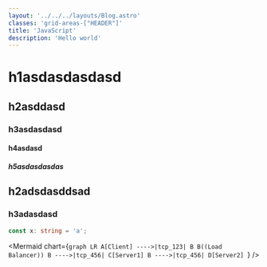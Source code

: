 ```yaml
---
layout: '../../../layouts/Blog.astro'
classes: 'grid-areas-["HEADER"]'
title: 'JavaScript'
description: 'Hello world'
---
```



# h1asdasdasdasd

## h2asddasd

### h3asdasdasd

#### h4asdasd

##### h5asdasdasdas

## h2adsdasddsad

### h3adasdasd

```ts
const x: string = 'a';
```

<Mermaid
  chart={`graph LR
    A[Client] ---->|tcp_123| B
    B((Load Balancer))
    B ---->|tcp_456| C[Server1]
    B ---->|tcp_456| D[Server2]
  `}
/>
